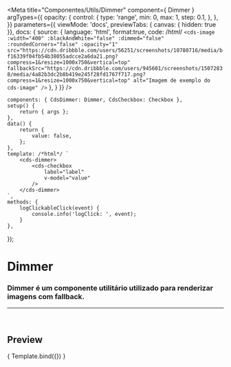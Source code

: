 
<Meta
	title="Componentes/Utils/Dimmer"
	component={ Dimmer }
	argTypes={{
		opacity: {
			control: {
				type: 'range',
				min: 0,
				max: 1,
				step: 0.1,
			},
		},
	}}
	parameters={{
		viewMode: 'docs',
		previewTabs: { canvas: { hidden: true }},
		docs: {
			source: {
				language: 'html',
				format:true,
				code: /*html*/ 
`<cds-image
	:width="400"
	:blackAndWhite="false"
	:dimmed="false"
	:roundedCorners="false"
	:opacity="1"
	src="https://cdn.dribbble.com/users/56251/screenshots/10780716/media/bf16339f04fb54b38055adcce2a6da21.png?compress=1&resize=1000x750&vertical=top"
	fallbackSrc="https://cdn.dribbble.com/users/945601/screenshots/15072838/media/4a82b3dc2b8b419e245f28fd1767f717.png?compress=1&resize=1000x750&vertical=top"
	alt="Imagem de exemplo do cds-image"
/>`
			},
		}
	}}
/>

	components: { CdsDimmer: Dimmer, CdsCheckbox: Checkbox },
	setup() {
		return { args };
	},
	data() {
		return {
			value: false,
		};
	},
	template: /*html*/ `
		<cds-dimmer>
			<cds-checkbox
				label="label"
				v-model="value"
			/>
		</cds-dimmer>
	`,
	methods: {
		logClickableClick(event) {
			console.info('logClick: ', event);
		}
	},
});

# Dimmer

### Dimmer é um componente utilitário utilizado para renderizar imagens com fallback.
---
<br />

## Preview

<Canvas>
	<Story
		name="Dimmer"
		args={{
			src: 'https://cdn.dribbble.com/users/56251/screenshots/10780716/media/bf16339f04fb54b38055adcce2a6da21.png?compress=1&resize=1000x750&vertical=top',
			fallbackSrc: 'https://cdn.dribbble.com/users/945601/screenshots/15072838/media/4a82b3dc2b8b419e245f28fd1767f717.png?compress=1&resize=1000x750&vertical=top',
			width: 400,
			blackAndWhite: false,
			dimmed: false,
			roundedCorners: false,
			opacity: 1,
			alt: 'Imagem de exemplo do cds-image',
		}}
	>
		{ Template.bind({}) }
	</Story>
</Canvas>

<ArgsTable story="Dimmer" />
